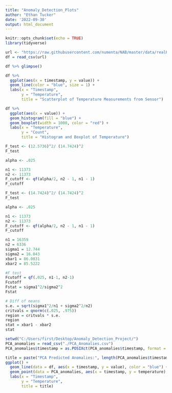 ---
title: "Anomaly_Detection_Plots"
author: "Ethan Tucker"
date: '2022-09-30'
output: html_document
---

```{r setup, include=FALSE}
knitr::opts_chunk$set(echo = TRUE)
library(tidyverse)
```

```{r Load Data}
url <- "https://raw.githubusercontent.com/numenta/NAB/master/data/realKnownCause/machine_temperature_system_failure.csv"
df = read_csv(url)

df %>% glimpse()
```

```{r initial visualization}
df %>%
  ggplot(aes(x = timestamp, y = value)) +
  geom_line(color = "blue", size = 1) +
  labs(x = "Timestamp",
       y = "Temperature",
       title = "Scatterplot of Temperature Measurements from Sensor")
```

```{r Temp histogram}
df %>%
  ggplot(aes(x = value)) +
  geom_histogram(fill = "blue") +
  geom_boxplot(width = 1000, color = "red") +
  labs(x = "Temperature",
       y = "Count",
       title = "Histogram and Boxplot of Temperature")

```


```{r F stat calculation}
F_test <- (12.5736)^2/ (14.7424)^2 
F_test

alpha <- .025

n1 <- 11373
n2 <- 11373
F_cutoff <- qf(alpha/2, n2 - 1, n1 - 1)
F_cutoff
```

```{r day/night F stat calculation}
F_test <- (14.7424)^2/ (14.7424)^2 
F_test

alpha <- .025

n1 <- 11373
n2 <- 11373
F_cutoff <- qf(alpha/2, n2 - 1, n1 - 1)
F_cutoff
```

```{r weekday/weekend}
n1 = 16359
n2 = 6336
sigma1 = 12.744
sigma2 = 16.043
xbar1 = 86.0831
xbar2 = 85.5222

#F test
Fcutoff = qf(.025, n1-1, n2-1)
Fcutoff
Fstat = sigma1^2/sigma2^2
Fstat

# Diff of means
s.e. = sqrt(sigma1^2/n1 + sigma2^2/n2)
critvals = qnorm(c(.025, .975))
region = critvals * s.e.
region
stat = xbar1 - xbar2
stat
```


```{r Visualize PCA Anomalies}
setwd("C:/Users/first/Desktop/Anomaly_Detection_Project/")
PCA_anomalies = read_csv("./PCA_Anomalies.csv")
PCA_anomalies$timestamp = as.POSIXct(PCA_anomalies$timestamp, format = "%m/%d/%Y %H:%M")

title = paste("PCA Predicted Anomalies:", length(PCA_anomalies$timestamp), "Anomalies")
ggplot() +
  geom_line(data = df, aes(x = timestamp, y = value), color = "blue") +
  geom_point(data = PCA_anomalies, aes(x = timestamp, y = temperature), color = "red") +
  labs(x = "Timestamp",
       y = "Temperature",
       title = title)

```











